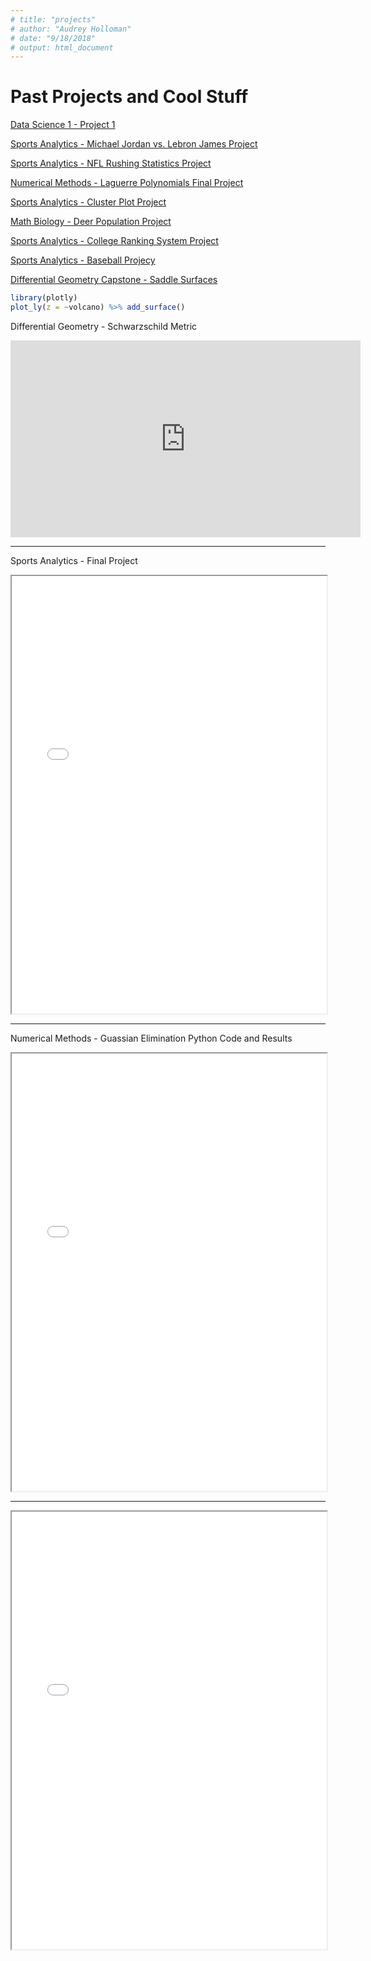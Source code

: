 ```yaml
---
# title: "projects"
# author: "Audrey Holloman"
# date: "9/18/2018"
# output: html_document
---
```

# Past Projects and Cool Stuff

[Data Science 1 - Project 1](https://mail-attachment.googleusercontent.com/attachment/u/1/?ui=2&ik=1ee69daea0&attid=0.1&permmsgid=msg-a:r-8269432312518646286&th=169164c3a3f7869e&view=att&disp=inline&realattid=f_jsgcdvdy0&saddbat=ANGjdJ_FDZYFYwtVIEzcut1Wutcpm1zyw6LBXWxxh0rNwr2V8bhAsSB6FO4j6sY5Dgyeg7TJOaQJQpeS0ET6RJN0erB4l940Zcge2xoleozuIohHKa2KUWpLwtRFFRK8QRxUC_CPPlIg8Y414H8de8FXoYywvGslOMyozKpitJpHJiBVaA3YYYCHDrKhwRK45mqeD4NhfJd9pnlqe5Io-7cajd_DktoC_pMTRA2YpPQQkh4Q6Z0Q8qo6D3r9FeoOlSOdeUJKbH2WVwTui-bWKCAFHtquSDBQuAy9R-Z1ZRSSPrWW0RcGbImMIsxkeqgh72ujfjjRjNUKMkRtxuasV8RO5LL2McHwHq6xZuB9w4Dh-XmZnfzKNHi3CVJnZCBOTvm2vLPtVQhP6sivFu4eJGrsOOriKU2VCkOdNRv2qbjpjPMdBxavsFaSF4wWJVUtIuTJV7_dDD9sm6SDRE1TLQoqS9y-WHhWtf1iE_yNhsi00xPkCPHdaI0rVWDVdav2BY7tTL0JwvG70dZni4dmGEc2hLGi8u4iA5wN6YIu9nPEuupwVpgPIXqZ0bFRuKptce0nNvN-erUjh0eHxqQ587jyLYlqxrJgIjN0lV7WwfMh22J-Sd6NdyfhApZ-P4uWFXNxNXUyt8BXRld1v33jlsOyxv3kD7HI64XTOoA7wg)

[Sports Analytics - Michael Jordan vs. Lebron James Project](https://mail-attachment.googleusercontent.com/attachment/u/1/?ui=2&ik=1ee69daea0&attid=0.1&permmsgid=msg-a:r-3207610684230178221&th=16916542ee0390bc&view=att&disp=inline&realattid=f_jsgcp2h50&saddbat=ANGjdJ-6D4W2OZ1paadGkLJC5ykrnp4EKcNAg1tnMSHQ6Zsajds6-DwM06JG3e6PDRKZKysMUp48jdpZ0hDujREEt06mDnMkDHMALplfvRD3kQtuqD9_VKzY2dmex5KrfuZOeVHXgjLihx3oQVwW4fac127Y5g363f8ytY5etXxYSbNVIf2EYh-0m8bzgAkfFzsFBK2cytCI_Rczd1LVdwlp3lkRYE7ACn8pYrkxgL3RRs__6gJHjzcU3K1DaD7WTKlhAyeMaAP2OXgSi41LqDl4vL2kLQNMRCFGFsbUES63mpfvJRcdmyMeBujJqC2GaahnlFkRMFKYBQLahdgW3PDq2M7Osq5-xi49vEvi4mYHWlOPPZub0vZhpE43nzPBONoPE44aieFitMH9UkevmcrC14m6JK7tqYVtG9BuVvwtbe06Scr9HYY86ZF7hxWUDLjI39QWXxF9SrRXtztloy5VA8M93UBvPCSGBUgjJ7JD0GUMvO7pbSpm25F6y6QHpjMjYRaVz4QpF00nEt3dn28voeeN8KdgGrEiocEhD1zBhi56V4FeSK0VWOkaLCKCBecDTzsI81B1MCPMkSH_GeRMqcylHmvTIRbKpNChsMX-3PbhOVXFcrKeKtnQqvZLkoLbQ2EGpF0t8bkLV62Zj_Msa23L5vWpQSL9Bup1Kw)

[Sports Analytics - NFL Rushing Statistics Project](https://mail-attachment.googleusercontent.com/attachment/u/1/?ui=2&ik=1ee69daea0&attid=0.1&permmsgid=msg-a:r-3567057273207852976&th=16916570fee88635&view=att&disp=inline&realattid=f_jsgct2ub0&saddbat=ANGjdJ_sDPEFBbL3GLb20mkgc5aj1x_N2ACuLYawnr9G0CoRiHrBPpfP26tWam1yT5AYiuvZMgek1v4mvmYaQyvPXzZEy9H_G_8eulpWwNgUb9wKhXICEMoXgJ1kowZZnsoMvPgdORxhweIOJCcjKCmyuAyix7XQrbEeFPca1StgfE5MBAxuJnXPMJVeGJLOVbnBYJyU1gbIk1Qk1t4nG1m6wFAu_oVVBfufJOYsMD1MH_x3R0MINYW2eJt3sSI5p0VAcpggPZ6pfhwk1X2p0TtatjQgXl5623N6zLglHOtmj3KokxDqRU-to_-sICcoNtdhNoTmPZnpKrMkVjfSIQ_C_4lmH_eQIE9e3b2K3ROPR8VFssjB3NNSb_HVcgYU-3uIUFOtNcAnZKayuOGJHN5Z6rattU7gxNQZuWYyEarxV2dxBW7gNTINcQHqGLAtBvgWWnrZy59_7659j4Fl1ilKpc3pPXLyHZLFQiOITvPsphng720Wvhs7DpJEw4adOXjZ3izSMeouMqyV8zArs77whQxXnTYAnoitSkaqFcG21FXPqIInjIH-LrdHNL26rKg4SQJphFRJDRTcEVyBeORcqmjFaR4iUWmYsNie11jdLTp1pmgwtP4tm5iI8aS7ZT2es_77zZc3zFPwtOEjy4uzl-mkpedHcAx5Z3O2wQ)

[Numerical Methods - Laguerre Polynomials Final Project](https://mail-attachment.googleusercontent.com/attachment/u/1/?ui=2&ik=1ee69daea0&attid=0.1&permmsgid=msg-a:r-6611355632204874323&th=16916597bc93a1da&view=att&disp=inline&realattid=f_jsgcw01t0&saddbat=ANGjdJ8wM_Q8T4WjL3DMcSgLLpqWZRRm76uQgs-q9PYxqjnH1NHzbb7Dobzx7oFbGPO3_Fz95MPVSqTck9UaMJQu2MF466i_uvI03IUqfgrWnYguNaMzIDmDtsymRzVyS2c4khhPWiDUT07qwojrtTjVlo9zvFz8THm4LKTQ-A19mfnhjoM0uVSvzeFe50Y2lrrDWfC_8cpByW_sMUQLf9_MK0p3h4SlFUgGALhu6r1Ib7EMAn2WZ5OKfqK-izM0r1ZYM2154LqdGqWaULsTJxroA_JixkgnZU7ZIppPM8HozIOIgS1CJfdPBvBJUKBPAJQkq5VM2hkWS9SRaXPQEUCMhDilCSGOoW0Hin7r6MYWj9Cu03ffpzSfkd0aGDM5aB7K9oILC3PPVz0H1n5H5h4EkzVmCr1Aj2kzHVabLTsgOFOAv9rbwkF6hq1Pm7_PO0JZRd7NyhuyYFIX5KPHUJwE67LVdxPY7v7eqGcpPXcg6qFh7DFX0Gc2o2jnQsHNLvdZbat8JEd2B-IOh1FZ1huWShmYWD6bbfO2_-spB-qNlKZNW8YkyUcmfqulroRi46dNy4wHOxyrr6G5LmiiqGRsTs41uYalbfu_4knS9anWJp8jDuJHPZmpmwYsgGMJ5Dr8q00dMbFgdpgz9WZpj_FvokrH99__3EhgSOXzPQ)

[Sports Analytics - Cluster Plot Project](https://mail-attachment.googleusercontent.com/attachment/u/1/?ui=2&ik=1ee69daea0&attid=0.1&permmsgid=msg-a:r-3349438269529412844&th=169165ba4a457b1e&view=att&disp=inline&realattid=f_jsgczkg40&saddbat=ANGjdJ93SdQNzqjmYHuG7D2GVMDt-Lu9Zs9F0uP9QhNm5R7O9eP3mBEQO6UuuFHAE1WN5rzv7ws8t9-oLKpB85g2P3WxxF0XECQPPsOZF0xb3ygj4peYb2f8jCbE3q_NOcLZCqaBqu3ifow-UYoY3C2NggXuaqtT1CvVjlUeIhyxmaanqj7uDmTiXb5QME2ORqyWWsRlw5DhcxzouPC7Z7yfUWJwbwYPy6R93OgmSH-ndYMaDH5EtkU3wXR6DcMMMH9DXSPQz6RjclkftvYBL03XeUYq2bteCy3q6XDT4ceZLutWJny3430Sl93zvx8Ga1eV9Cp1JgrS9Kf7dhPWG-CJW4Ptps5Izuu5Uk5bEZjJ2DLcKJnzvfBxSV7_aWdrApGDa6sbSLHq1ue4wzhYklz1QkYfBr2ZblSGWLqWYqH5jRereLEbi7OoUP0i5ComjUluKoWKN9EAivtegG1jJ_WuOwVQr9My6vk9ZH7vGZTSxyecXBjxMCeJCBSJ3EUGssQ5hXnmnRtgMFKAfWsWsbf3O-FBnhwLQ5_sR9TclAVGIOZFgQozmHxv8_8YDTOGeEXiuYoctTxgGc0npKXBvtJooIupM8qQxxID0e44lE-PHekK4ciZbM0udEHgqnao_Q9-mPRzX_Tcjf_tsEmkZOKcGa-S-eGVbRlYmkKLAw)

[Math Biology - Deer Population Project](https://mail-attachment.googleusercontent.com/attachment/u/1/?ui=2&ik=1ee69daea0&attid=0.1&permmsgid=msg-a:r-8203755783383852003&th=169165df90c490b0&view=att&disp=inline&realattid=f_jsgd2tbi0&saddbat=ANGjdJ-5pekXUOx3XnWHxVY1DJtxInX55b3jg0zxvv18l8bi6YqbeIqbDipTTRhlHmWksW2S9074MwhYx7wgTNIvN5CrjNusW5Q6nhMAahbUasuwQb6qDrNzjjaCJVZe8oOHz7SbxkNlZSWATPIOwp7czHRNKZDB3HMxy83IsxzP8UkJwxcVy8kHysbTIHUxRocHTfCa-KOXqoRA1VIevrGVr3NZDh4zBR6AVqB-N6L3OlgNFZ8Xdjuyw_qHNGKJLOfxCfDn9FkYWILLGOphHv78GcTVVvydbEe2huCxsaiXNgyIsMLiqd1tD5tnVCkD2zyxRhNAw8NoyC5nDKVr2_LgUtmRHhc41KLb9q_49cawL-1L8Ub8EnDqOkvulaGjLSlmWdlRyS6em6yTao7mhZBmQcfRMb8UbxuoVigdC1WbfhAtJym_JzlBK2Z29vyQROTjT7xWDPvSi2PyQ_ZASGDf8HFDukkheVoog08JNqOq1bQ7rRRnJ9OnLtxNFSZeDiByAU5l58xAl3SAxt7MmYQppW_6zzFC4r8d2kLFNu6op1kuMooN1cuPhsFRDL7GChLL8_VeFYCL8u7eZgEap24721GDeHtmyrFg6I9vzn4zwrc-6iatQogEE_dkNdpZhFZECsQxaFL7-ywcPPGULG9sfjfmO6Paa66spjJSpg)

[Sports Analytics - College Ranking System Project](https://mail-attachment.googleusercontent.com/attachment/u/1/?ui=2&ik=1ee69daea0&attid=0.1&permmsgid=msg-a:r4800196280158785286&th=1691660328789b96&view=att&disp=inline&realattid=f_jsgd5ybp0&saddbat=ANGjdJ_vWNxTTYW-Wset7pqdTUEbTGEyZEJzqxE--v_K4ns7ueRdmH9YdXyBetsqevivahV_-lXO5R4VqnVjTb1lfvvNCtWz2dG2qNW3x8UDykGCzO854DZ1ACiEo9t64bSZL93MIsA4CGE9ZCUAbHKgs_lGXlT8QjUawIOhV-S1csGEtt5rXS0ou4CI6SfHR6r-hI08DK6UPeZR-QMG5Z84rAT8OSp0rTfa0eXirxLzV4MV92yi8vQQLI95bxZc_sl3uxOtHyCzcqF2e_C4TvDvqAKMBHGX-PuFnW3i49IwOpCm9BEHST7qmWPA0saLYvkUQ1uyakdbFf7RRUkgggD43J7MpRAzB5rzL-9j6lLjGWjNUYp1oofnoWfIJDcTS9S4ZVZkTCiecCNZo2qaR_fc3uF3RrKkXfg2wE1yVBcUhXvoFiSYAtROH2dvp6vvBIDkuLBIK1kshKyYDWce_Wy2vhzia9qrnVGBhD_-Glbt9Cnn0iXYhF4GPqZJuObuXsT3nfTAqoMQTRoU8bmULs0pt6h6cqUkG_3AeJwPVYE7aDFWIKs2MsbYrDDjEPS9Su5wwLVh53BlBoQQm72LNXBj-npzYXPTCs6NDLLCpkq0dGBvfzLxY1wIcefN_mnMJyuwc1KD6K0C0vFz3WgRm5ZYFDoSs71EuoRsVh_M2w)

[Sports Analytics - Baseball Projecy](https://mail-attachment.googleusercontent.com/attachment/u/1/?ui=2&ik=1ee69daea0&attid=0.1&permmsgid=msg-a:r2915298143148747688&th=1691661ba01e7482&view=att&disp=inline&realattid=f_jsgd83c80&saddbat=ANGjdJ8vwOi923_Ru8ly3KpWciF1NjIBlJe-kyW3Ykr8hMc-jDzKCBCdNtxulT4bINXmj1Dzg6UdneEReB6UxUwFDOlhhqEjgIlNuY3U61e7K9L7qlYXUJf2CcPxU1smR_SEzsx812Vw01JNOcmz55Kxdg1qCwA6GpW7ITb_Z3uxz8duD6s15KRtNXMbAuABIp1q1YFuep5iW7481Rh68YISoNIEoU8CmXvcs_XRoeh3ZolQHg3E345FcXIMQJ0kHg0dMuR17L2J-CjsLzhqdiu5Kf7XK9PNB9M_v5SCzHDgDdu2vLqTOSZmpIbVhhH0P8BLFlVZbgizNefco9Uj86ZvOuGeG85D6S_SCBwQlvDz_bXH69dHEWN9nTU8Rcdfs2KKFc3s513Gxrn8JalNQAsKan2Gy2i8O1By12xDuM6m02x9fLOyZWh8qVJTYwWfVFjNbO2oFfnE0-C8CLKamTZW06BKJ6hlQUglH__oRQyvV5pXbM5DeoFb8HC0Qz9nb7OSo4Zm_5aHPzQ6vbpQefUqARPYdjk-iIAaWBVBjkGkkftNyNZZyIlm9fStonlscClJOHvB6Bgn6DOV-jNuOhR__QZBU8Fq60tRjik1rkpGTVYT2AT48LXgIgFMeGESq0_eeUod8XtfKSxQrW-bZEueitKBzHrYdRvMhBloqw)

[Differential Geometry Capstone - Saddle Surfaces](https://mail-attachment.googleusercontent.com/attachment/u/1/?ui=2&ik=1ee69daea0&attid=0.1&permmsgid=msg-a:r5435474403746702443&th=16916634706a2d68&view=att&disp=inline&realattid=f_jsgda95g0&saddbat=ANGjdJ8_YN_vuj9eS0NFvB0yZGi-4QCCqbHmax1RslV2Ix1uvceIckqNMTJDVwq-8W51_rptSXycyvDtewp5zX6ZO1AcEFVtb_A6FoUOFMfSWjxP_qnvgGPLwJQYcLoeTRi2SMexyDRdnCuJZDC4Nov_Ias6kk0LdM1dEB501vASEgyfAvSRQf4vwatEmqCkvqG3J-WCaCOdUx_h_-8PwLjUCsUmtUY9TOMv83_TT0ZAGH_n3Nw3mjNepkUuojspmofM9pU11Bi8KCHb7Xx_31Le4xzOsLwoZKW7Xz0PPCytihOIxbAacbAQgF884vpVZfm5bG1UIhj96kaD-kA5W-gAjeF7KBTPZJogQMG2nxgGG49lrtYQ_ZGPjow5dhQ6xcdrzzc_UFpH0pb-JDQvCzpiN1WiJAz5oF6izxM4wJ9TlxXkYw6iYU9uoO71clvCnghgH_0Hinz4BfwIcihj70vriISBcjtfkYx2J6fAxsGvg1-Q2egqUzq9dmtoTmocBPGvyWxWtuOov7j-xjB0dHQTQIESqQJYcWaK8qlNQSSfIhY_YDk3J0MmeHZwMSoodBIY_Q5DkCbALTnOOGpXVezmKLelcdWOCsffkLxh1mmnudKhH1KVKBRTHS6CGTX0wUYJNjb9MUx8Di00Rg9I9lhp-2NTkwZ6DzOrpOYIHw)

```r
library(plotly)
plot_ly(z = ~volcano) %>% add_surface()
```

Differential Geometry - Schwarzschild Metric

<iframe width="560" height="315" src="https://www.youtube.com/embed/qFVxEH5UKzY" frameborder="0" allow="autoplay; encrypted-media" allowfullscreen></iframe>

</iframe>

<hr>

Sports Analytics - Final Project

<iframe src="Sports Analytics Final Project.pdf.htm" width="100%" height="700px">

</iframe>

<hr>

Numerical Methods - Guassian Elimination Python Code and Results

<iframe src="Numerical Methods Guassian.pdf.txt" width="100%" height="700px">

</iframe>

<hr>
<iframe src="Numerical Methods Guassian Results.png" width="100%" height="700px">

<hr>
